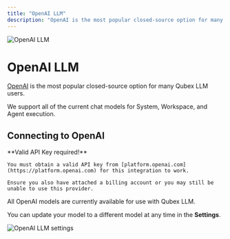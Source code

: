 ```yaml
---
title: "OpenAI LLM"
description: "OpenAI is the most popular closed-source option for many Qubex LLM users"
---
```



<Image
  src="/images/Qubex LLM-setup/llm-configuration/cloud/openai/header-image.png"
  height={1080}
  width={1920}
  quality={100}
  alt="OpenAI LLM"
/>

# OpenAI LLM

[OpenAI](https://OpenAI.com) is the most popular closed-source option for many Qubex LLM users.

We support all of the current chat models for System, Workspace, and Agent execution.

## Connecting to OpenAI

<Callout type="info" emoji="️💡">
  **Valid API Key required!**

    You must obtain a valid API key from [platform.openai.com](https://platform.openai.com) for this integration to work.

    Ensure you also have attached a billing account or you may still be unable to use this provider.

</Callout>

All OpenAI models are currently available for use with Qubex LLM.

You can update your model to a different model at any time in the **Settings**.

<Image
  src="/images/Qubex LLM-setup/llm-configuration/cloud/openai/openai-llm.png"
  height={1080}
  width={1920}
  quality={100}
  alt="OpenAI LLM settings"
/>

